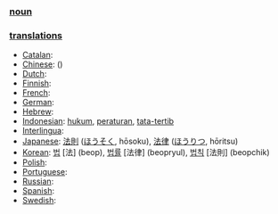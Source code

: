 === [[noun]] ===

=== [[translation]]s ===

*[[Catalan]]: [[]] '' ''
*[[Chinese]]: [[]] ()
*[[Dutch]]: [[]] '' ''
*[[Finnish]]: [[]]
*[[French]]: [[]] '' ''
*[[German]]: [[]] '' ''
*[[Hebrew]]: [[]] '' ''
*[[Indonesian]]: [[hukum]], [[atur|peraturan]], [[tata-tertib]]
*[[Interlingua]]: [[]]
*[[Japanese]]: [[法則]] ([[ほうそく]], hōsoku), [[法律]] ([[ほうりつ]], hōritsu)
*[[Korean]]: [[법]] [法] (beop), [[법률]] [法律] (beopryul), [[법칙]] [法則] (beopchik)
*[[Polish]]: [[]]
*[[Portuguese]]: [[]] '' ''
*[[Russian]]: [[]]
*[[Spanish]]: [[]] '' ''
*[[Swedish]]: [[]] '' ''
